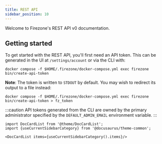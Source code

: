 ```yaml
---
title: REST API
sidebar_position: 10
---
```


Welcome to Firezone's REST API v0 documentation.

## Getting started

To get started with the REST API, you'll first need an API token.
This can be generated in the UI at `/settings/account` or via the CLI
with:

```shell
docker compose -f $HOME/.firezone/docker-compose.yml exec firezone bin/create-api-token
```

**Note**: The token is written to `STDOUT` by default. You may wish to redirect its output
to a file instead:

```shell
docker compose -f $HOME/.firezone/docker-compose.yml exec firezone bin/create-api-token > fz_token
```

:::caution
API tokens generated from the CLI are owned by the primary administrator specified by
the `DEFAULT_ADMIN_EMAIL` environment variable.
:::

```mdx-code-block
import DocCardList from '@theme/DocCardList';
import {useCurrentSidebarCategory} from '@docusaurus/theme-common';

<DocCardList items={useCurrentSidebarCategory().items}/>
```
